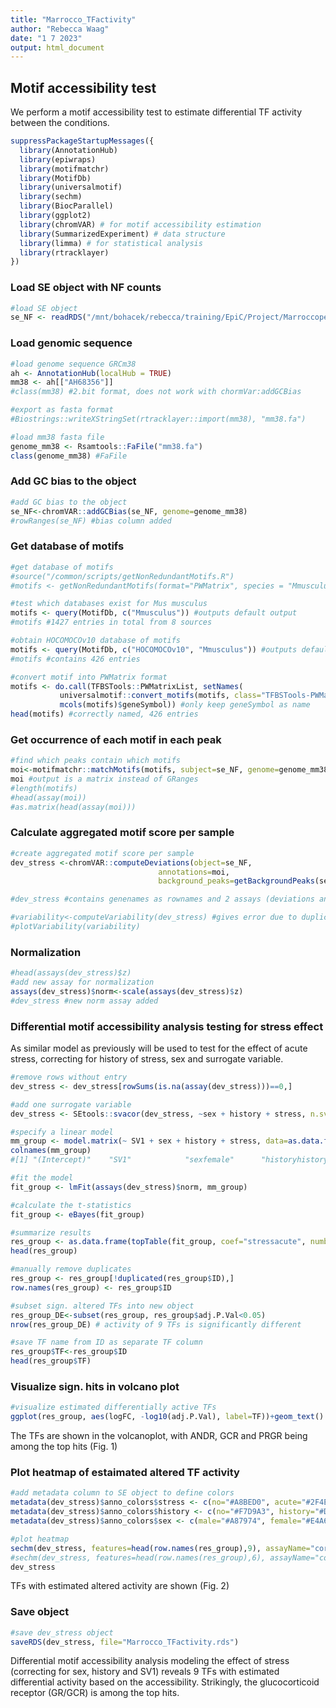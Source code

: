 ```yaml
---
title: "Marrocco_TFactivity"
author: "Rebecca Waag"
date: "1 7 2023"
output: html_document
---
```


## Motif accessibility test

We perform a motif accessibility test to estimate differential TF activity between the conditions. 

```r
suppressPackageStartupMessages({
  library(AnnotationHub)
  library(epiwraps)
  library(motifmatchr)
  library(MotifDb)
  library(universalmotif)
  library(sechm)
  library(BiocParallel)
  library(ggplot2)
  library(chromVAR) # for motif accessibility estimation
  library(SummarizedExperiment) # data structure
  library(limma) # for statistical analysis
  library(rtracklayer)
})
```

### Load SE object with NF counts

```r
#load SE object
se_NF <- readRDS("/mnt/bohacek/rebecca/training/EpiC/Project/MarroccopeaksNF.SE.rds")
```

### Load genomic sequence

```r
#load genome sequence GRCm38
ah <- AnnotationHub(localHub = TRUE)
mm38 <- ah[["AH68356"]]
#class(mm38) #2.bit format, does not work with chormVar:addGCBias

#export as fasta format
#Biostrings::writeXStringSet(rtracklayer::import(mm38), "mm38.fa")

#load mm38 fasta file
genome_mm38 <- Rsamtools::FaFile("mm38.fa")
class(genome_mm38) #FaFile
```

### Add GC bias to the object

```r
#add GC bias to the object
se_NF<-chromVAR::addGCBias(se_NF, genome=genome_mm38)
#rowRanges(se_NF) #bias column added
```

### Get database of motifs

```r
#get database of motifs
#source("/common/scripts/getNonRedundantMotifs.R")
#motifs <- getNonRedundantMotifs(format="PWMatrix", species = "Mmusculus") #doesn't work

#test which databases exist for Mus musculus
motifs <- query(MotifDb, c("Mmusculus")) #outputs default output
#motifs #1427 entries in total from 8 sources

#obtain HOCOMOCOv10 database of motifs
motifs <- query(MotifDb, c("HOCOMOCOv10", "Mmusculus")) #outputs default output
#motifs #contains 426 entries

#convert motif into PWMatrix format
motifs <- do.call(TFBSTools::PWMatrixList, setNames(
           universalmotif::convert_motifs(motifs, class="TFBSTools-PWMatrix"),
           mcols(motifs)$geneSymbol)) #only keep geneSymbol as name
head(motifs) #correctly named, 426 entries
```

### Get occurrence of each motif in each peak

```r
#find which peaks contain which motifs
moi<-motifmatchr::matchMotifs(motifs, subject=se_NF, genome=genome_mm38)
moi #output is a matrix instead of GRanges
#length(motifs)
#head(assay(moi))
#as.matrix(head(assay(moi)))
```


### Calculate aggregated motif score per sample

```r
#create aggregated motif score per sample
dev_stress <-chromVAR::computeDeviations(object=se_NF, 
                                 annotations=moi, 
                                 background_peaks=getBackgroundPeaks(se_NF, niterations=1000))

#dev_stress #contains genenames as rownames and 2 assays (deviations and z-scores)

#variability<-computeVariability(dev_stress) #gives error due to duplicate row.names
#plotVariability(variability)
```

### Normalization

```r
#head(assays(dev_stress)$z)
#add new assay for normalization
assays(dev_stress)$norm<-scale(assays(dev_stress)$z)
#dev_stress #new norm assay added
```

### Differential motif accessibility analysis testing for stress effect

As similar model as previously will be used to test for the effect of acute stress, correcting for history of stress, sex and surrogate variable. 

```r
#remove rows without entry
dev_stress <- dev_stress[rowSums(is.na(assay(dev_stress)))==0,]

#add one surrogate variable
dev_stress <- SEtools::svacor(dev_stress, ~sex + history + stress, n.sv=1, assayName = "norm", useVST = FALSE)

#specify a linear model
mm_group <- model.matrix(~ SV1 + sex + history + stress, data=as.data.frame(colData(dev_stress)))
colnames(mm_group)
#[1] "(Intercept)"    "SV1"            "sexfemale"      "historyhistory" "stressacute"   

#fit the model
fit_group <- lmFit(assays(dev_stress)$norm, mm_group)

#calculate the t-statistics
fit_group <- eBayes(fit_group)

#summarize results
res_group <- as.data.frame(topTable(fit_group, coef="stressacute", number=Inf))
head(res_group)

#manually remove duplicates
res_group <- res_group[!duplicated(res_group$ID),]
row.names(res_group) <- res_group$ID

#subset sign. altered TFs into new object
res_group_DE<-subset(res_group, res_group$adj.P.Val<0.05)
nrow(res_group_DE) # activity of 9 TFs is significantly different

#save TF name from ID as separate TF column
res_group$TF<-res_group$ID
head(res_group$TF)
```

### Visualize sign. hits in volcano plot

```r
#visualize estimated differentially active TFs
ggplot(res_group, aes(logFC, -log10(adj.P.Val), label=TF))+geom_text()
```

The TFs are shown in the volcanoplot, with ANDR, GCR and PRGR being among the top hits (Fig. 1)

### Plot heatmap of estaimated altered TF activity

```r
#add metadata column to SE object to define colors
metadata(dev_stress)$anno_colors$stress <- c(no="#A8BED0", acute="#2F4E67")
metadata(dev_stress)$anno_colors$history <- c(no="#F7D9A3", history="#DB9413")
metadata(dev_stress)$anno_colors$sex <- c(male="#A87974", female="#E4A6A0")

#plot heatmap
sechm(dev_stress, features=head(row.names(res_group),9), assayName="corrected", top_annotation = c("sex", "history", "stress"), row_title="TFs with estimated differential activity")
#sechm(dev_stress, features=head(row.names(res_group),6), assayName="corrected", top_annotation = c("sex", "stress", "history", "depth"))
dev_stress
```

TFs with estimated altered activity are shown (Fig. 2)

### Save object

```r
#save dev_stress object
saveRDS(dev_stress, file="Marrocco_TFactivity.rds")
```

Differential motif accessibility analysis modeling the effect of stress (correcting for sex, history and SV1) reveals 9 TFs with estimated differential activity based on the accessibility. Strikingly, the glucocorticoid receptor (GR/GCR) is among the top hits. 